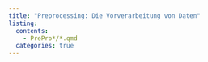 ```yaml
---
title: "Preprocessing: Die Vorverarbeitung von Daten"
listing:
  contents: 
    - PrePro*/*.qmd
  categories: true
---
```

